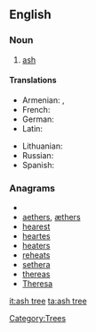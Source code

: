 ==English==

===Noun===
{{wikipedia}}
{{en-noun}}

# [[ash#Noun 2|ash]]

====Translations====
{{trans-top|ash}}
* Armenian: {{t-|hy|հացենի|tr=hac'eni}}, {{t-|hy|հացի|tr=hac'i}}
* French: {{t+|fr|frêne}}
* German: {{t+|de|Esche}}
* Latin: {{t-|la|fraxinus}}
{{trans-mid}}
* Lithuanian: {{t+|lt|uosis|m|xs=Lithuanian}}
* Russian: {{t|ru|ясень|m|tr=jásen'}}
* Spanish: {{t+|es|fresno}}
{{trans-bottom}}

===Anagrams===
* {{alphagram|aeehrst}}
* [[aethers#English|aethers]], [[æthers#English|æthers]]
* [[hearest#English|hearest]]
* [[heartes#English|heartes]]
* [[heaters#English|heaters]]
* [[reheats#English|reheats]]
* [[sethera#English|sethera]]
* [[thereas#English|thereas]]
* [[Theresa#English|Theresa]]

[[Category:Trees]]

[[it:ash tree]]
[[ta:ash tree]]